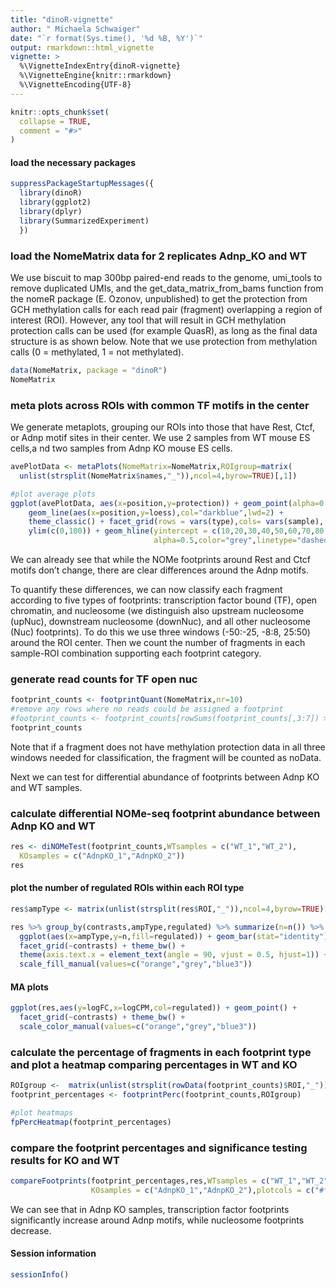 ```yaml
---
title: "dinoR-vignette"
author: " Michaela Schwaiger"
date: "`r format(Sys.time(), '%d %B, %Y')`"
output: rmarkdown::html_vignette
vignette: >
  %\VignetteIndexEntry{dinoR-vignette}
  %\VignetteEngine{knitr::rmarkdown}
  %\VignetteEncoding{UTF-8}
---
```


```r
knitr::opts_chunk$set(
  collapse = TRUE,
  comment = "#>"
)
```

#### load the necessary packages

```r
suppressPackageStartupMessages({
  library(dinoR)
  library(ggplot2)
  library(dplyr)
  library(SummarizedExperiment)
  })
```

### load the NomeMatrix data for 2 replicates Adnp_KO and WT

We use biscuit to map 300bp paired-end reads to the genome, umi_tools to remove duplicated UMIs, and the get_data_matrix_from_bams function from the nomeR package (E. Ozonov, unpublished) to get the protection from GCH methylation calls for each read pair (fragment) overlapping a region of interest (ROI). However, any tool that will result in GCH methylation protection calls can be used (for example QuasR), as long as the final data structure is as shown below. Note that we use protection from methylation calls (0 = methylated, 1 = not methylated). 

```r
data(NomeMatrix, package = "dinoR")
NomeMatrix
```

### meta plots across ROIs with common TF motifs in the center

We generate metaplots, grouping our ROIs into those that have  Rest, Ctcf, or Adnp motif sites in their center.
We use 2 samples from WT mouse ES cells,a nd two samples from Adnp KO mouse ES cells.

```r
avePlotData <- metaPlots(NomeMatrix=NomeMatrix,ROIgroup=matrix(
  unlist(strsplit(NomeMatrix$names,"_")),ncol=4,byrow=TRUE)[,1])

#plot average plots
ggplot(avePlotData, aes(x=position,y=protection)) + geom_point(alpha=0.5) + 
    geom_line(aes(x=position,y=loess),col="darkblue",lwd=2) + 
    theme_classic() + facet_grid(rows = vars(type),cols= vars(sample), scales = "free") +
    ylim(c(0,100)) + geom_hline(yintercept = c(10,20,30,40,50,60,70,80,90),
                                alpha=0.5,color="grey",linetype="dashed")
```

We can already see that while the NOMe footprints around Rest and Ctcf motifs don't change, there are clear differences around the Adnp motifs.

To quantify these differences, we can now classify each fragment according to five types of footprints: transcription factor bound (TF), open chromatin, and nucleosome (we distinguish also upstream nucleosome (upNuc), downstream nucleosome (downNuc), and all other nucleosome (Nuc) footprints). To do this we use three windows (-50:-25, -8:8, 25:50) around the ROI center. Then we count the number of fragments in each sample-ROI combination supporting each footprint category. 

### generate read counts for TF open nuc 

```r
footprint_counts <- footprintQuant(NomeMatrix,nr=10)
#remove any rows where no reads could be assigned a footprint
#footprint_counts <- footprint_counts[rowSums(footprint_counts[,3:7]) > 0,]
footprint_counts
```

Note that if a fragment does not have methylation protection data in all three windows needed for classification, the fragment will be counted as noData. 

Next we can test for differential abundance of footprints between Adnp KO and WT samples.

### calculate differential NOMe-seq footprint abundance between Adnp KO and WT 

```r
res <- diNOMeTest(footprint_counts,WTsamples = c("WT_1","WT_2"),
  KOsamples = c("AdnpKO_1","AdnpKO_2"))
res
```
#### plot the number of regulated ROIs within each ROI type

```r
res$ampType <- matrix(unlist(strsplit(res$ROI,"_")),ncol=4,byrow=TRUE)[,1]

res %>% group_by(contrasts,ampType,regulated) %>% summarize(n=n()) %>% 
  ggplot(aes(x=ampType,y=n,fill=regulated)) + geom_bar(stat="identity") + 
  facet_grid(~contrasts) + theme_bw() + 
  theme(axis.text.x = element_text(angle = 90, vjust = 0.5, hjust=1)) + 
  scale_fill_manual(values=c("orange","grey","blue3"))
```


#### MA plots

```r
ggplot(res,aes(y=logFC,x=logCPM,col=regulated)) + geom_point() + 
  facet_grid(~contrasts) + theme_bw() + 
  scale_color_manual(values=c("orange","grey","blue3"))
```

### calculate the percentage of fragments in each footprint type and plot a heatmap comparing percentages in WT and KO

```r
ROIgroup <-  matrix(unlist(strsplit(rowData(footprint_counts)$ROI,"_")),ncol=4,byrow=TRUE)[,1]
footprint_percentages <- footprintPerc(footprint_counts,ROIgroup)

#plot heatmaps 
fpPercHeatmap(footprint_percentages)
```

### compare the footprint percentages and significance testing results for KO and WT 

```r

compareFootprints(footprint_percentages,res,WTsamples = c("WT_1","WT_2"),
                  KOsamples = c("AdnpKO_1","AdnpKO_2"),plotcols = c("#f03b20", "#a8ddb5", "#bdbdbd"))

```

We can see that in Adnp KO samples, transcription factor footprints significantly increase around Adnp motifs, while nucleosome footprints decrease. 

#### Session information

```r
sessionInfo()
```

